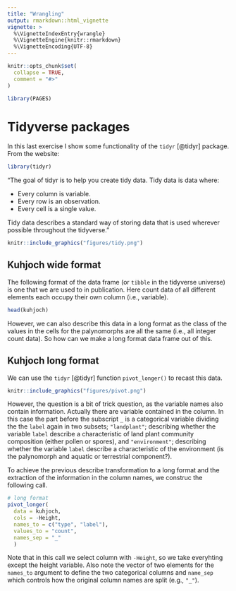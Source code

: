 ```yaml
---
title: "Wrangling"
output: rmarkdown::html_vignette
vignette: >
  %\VignetteIndexEntry{wrangle}
  %\VignetteEngine{knitr::rmarkdown}
  %\VignetteEncoding{UTF-8}
---
```


```r
knitr::opts_chunk$set(
  collapse = TRUE,
  comment = "#>"
)
```

```r
library(PAGES)
```


# Tidyverse packages

In this last exercise I show some functionality of the `tidyr` [@tidyr] package. From the website:

```r
library(tidyr)
```

"The goal of tidyr is to help you create tidy data. Tidy data is data where:

- Every column is variable.
- Every row is an observation.
- Every cell is a single value.

Tidy data describes a standard way of storing data that is used wherever possible throughout the tidyverse."

```r
knitr::include_graphics("figures/tidy.png")
```

## Kuhjoch wide format

The following format of the data frame (or `tibble` in the tidyverse universe) is one that we are used to in publication. Here count data of all different elements each occupy their own column (i.e., variable).

```r
head(kuhjoch)
```



However, we can also describe this data in a long format as the class of the values in the cells for the palynomorphs are all the same (i.e., all integer count data). So how can we make a long format data frame out of this.

## Kuhjoch long format

We can use the `tidyr` [@tidyr] function `pivot_longer()` to recast this data.

```r
knitr::include_graphics("figures/pivot.png")
```

However, the question is a bit of trick question, as the variable names also contain information. Actually there are variable contained in the column. In this case the part before the subscript `_` is a categorical variable dividing the the `label` again in two subsets; `"landplant"`; describing whether the variable `label` describe a characteristic of land plant community composition (either pollen or spores), and `"environment"`; describing whether the variable `label` describe a characteristic of the environment (is the palynomorph and aquatic or terrestrial component?).

To achieve the previous describe transformation to a long format and the extraction of the information in the column names, we construc the following call.

```r
# long format
pivot_longer(
  data = kuhjoch, 
  cols = -Height,  
  names_to = c("type", "label"),
  values_to = "count",
  names_sep = "_"
  )
```

Note that in this call we select column with `-Height`, so we take everyhting except the height variable. Also note the vector of two elements for the `names_to` argument to define the two categorical columns and `name_sep` which controls how the original column names are split (e.g., `"_"`).
